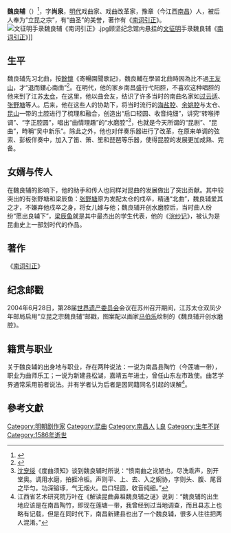 {{Otheruses|other=名为魏良辅的其他人物|魏梦贤}}

'''魏良辅'''（{{bd|1522年以前||約1586年||catIdx=W魏}}）<ref name=傳播>{{cite book|title=昆曲的傳播流佈|publisher=春風文藝出版社|location=沈陽|author=宋波|year=2007}}</ref>{{rp|39}}，字'''尚泉'''，[[明代|明代]]戏曲家、戏曲改革家，豫章（今江西[[南昌|南昌]]）人，被后人奉为“立昆之宗”，有“曲圣”的美誉，著作有《[[南词引正|南词引正]]》。
[[File:文征明手录魏良辅《南词引正》.jpg|thumb]]顾坚纪念馆内悬挂的[[文征明|文征明]]手录魏良辅《[[南词引正|南词引正]]》]]

==生平==
魏良辅先习北曲，按[[餘懷|餘懷]]《寄暢園聞歌記》，魏良輔在學習北曲時因為比不過[[王友山|王友山]]，才“退而鏤心南曲”<ref name=王何>{{cite book|title=昆曲創作與理論|author=王安葵、何玉人|publisher=春風文藝出版社|location=沈陽}}</ref>。在明代，他的家乡南昌盛行弋阳腔，不喜欢这种唱腔的他来到了江苏[[太仓|太仓]]，在这里，他以曲会友，结识了许多当时的南曲名家如[[过云适|过云适]]、[[张野塘|张野塘]]等人。后来，他在这些人的协助下，将当时流行的[[海盐腔|海盐腔]]、[[余姚腔|余姚腔]]与太仓、[[昆山|昆山]]一带的土腔进行了梳理和融合，创造出“启口轻圆、收音纯细”，讲究“转喉押调”、“字正腔圆”，唱出“曲情理趣”的“水磨腔”<ref>[[沈宠绥|沈宠绥]]《度曲须知》谈到魏良辅时所说：“愤南曲之讹陋也，尽洗乖声，别开堂奥。调用水磨，拍捱冷板。声则平、上、去、入之婉协，字则头、腹、尾音之毕匀。功深镕琢，气无烟火。启口轻圆，收音纯细。”</ref>，也就是今天所谓的“昆剧”、“昆曲”，時稱“吴中新乐”。除此之外，他也对伴奏乐器进行了改革，在原来单调的弦索、彭板伴奏中，加入了笛、箫、笙和琵琶等乐器，使得昆腔的发展更加成熟、完备。

==女婿与传人==
在魏良辅的影响下，他的助手和传人也同样对昆曲的发展做出了突出贡献。其中较突出的有张野塘和梁辰鱼：[[张野塘|张野塘]]原为发配太仓的戍卒，精通“北曲”，魏良辅爱其之才，不嫌弃他戍卒之身，将女儿嫁与他；魏良辅开创水磨腔后，当时曲人纷纷“愿出良辅下”，[[梁辰鱼|梁辰鱼]]就是其中最杰出的学生代表，他的《[[浣纱记|浣纱记]]》，被认为是昆曲史上一部划时代的作品。

==著作==
《[[南词引正|南词引正]]》

==纪念邮戳==
2004年6月28日，第28届[[世界遗产委员会|世界遗产委员会]]会议在苏州召开期间，江苏太仓双凤少年邮局启用“立昆之宗魏良辅”邮戳，图案配以画家[[马伯乐|马伯乐]]绘制的《魏良辅开创水磨腔》。

==籍贯与职业==
关于魏良辅的出身地与职业，存在两种说法：一说为南昌县陶竹（今莲塘一带），职业为曲师乐工；一说为新建县松湖，嘉靖五年进士，曾任山东左市政使。曲艺学界通常采用前者说法。并有学者认为后者是因同籍同名引起的误解<ref>江西省艺术研究院万叶在《解读昆曲鼻祖魏良辅之谜》说到：“魏良辅的出生地应该是在南昌陶竹，即现在莲塘一带，我曾经到过当地调查，而且县志上也略有记载，但是在同时代下，南昌新建县也出了一个魏良辅，很多人往往把两人混淆。”</ref>。

==參考文獻==
{{reflist}}

{{DEFAULTSORT:Wei魏}}
[[Category:明朝剧作家|Category:明朝剧作家]]
[[Category:昆曲|Category:昆曲]]
[[Category:南昌人|Category:南昌人]]
[[Category:魏姓|L良]]
[[Category:生年不詳|Category:生年不詳]]
[[Category:1586年逝世|Category:1586年逝世]]